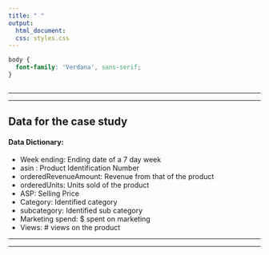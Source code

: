 ```yaml
---
title: " "
output:
  html_document:
  css: styles.css
---
```


```css
body {
  font-family: 'Verdana', sans-serif;
}



```

------------------------------------------------------------------------

------------------------------------------------------------------------

## Data for the case study

#### Data Dictionary:

- Week ending: Ending date of a 7 day week
- asin : Product Identification Number
- orderedRevenueAmount: Revenue from that of the product
- orderedUnits: Units sold of the product
- ASP: Selling Price
- Category: Identified category
- subcategory: Identified sub category
- Marketing spend: $ spent on marketing
- Views: # views on the product

------------------------------------------------------------------------

------------------------------------------------------------------------
